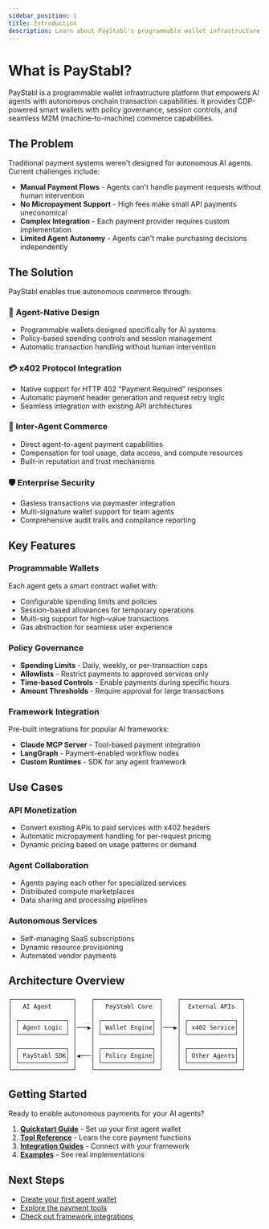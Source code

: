 ```yaml
---
sidebar_position: 1
title: Introduction
description: Learn about PayStabl's programmable wallet infrastructure for AI agents
---
```


# What is PayStabl?

PayStabl is a programmable wallet infrastructure platform that empowers AI agents with autonomous onchain transaction capabilities. It provides CDP-powered smart wallets with policy governance, session controls, and seamless M2M (machine-to-machine) commerce capabilities.

## The Problem

Traditional payment systems weren't designed for autonomous AI agents. Current challenges include:

- **Manual Payment Flows** - Agents can't handle payment requests without human intervention
- **No Micropayment Support** - High fees make small API payments uneconomical
- **Complex Integration** - Each payment provider requires custom implementation
- **Limited Agent Autonomy** - Agents can't make purchasing decisions independently

## The Solution

PayStabl enables true autonomous commerce through:

### 🤖 Agent-Native Design
- Programmable wallets designed specifically for AI systems
- Policy-based spending controls and session management
- Automatic transaction handling without human intervention

### 💳 x402 Protocol Integration
- Native support for HTTP 402 "Payment Required" responses
- Automatic payment header generation and request retry logic
- Seamless integration with existing API architectures

### 🔗 Inter-Agent Commerce
- Direct agent-to-agent payment capabilities
- Compensation for tool usage, data access, and compute resources
- Built-in reputation and trust mechanisms

### 🛡️ Enterprise Security
- Gasless transactions via paymaster integration
- Multi-signature wallet support for team agents
- Comprehensive audit trails and compliance reporting

## Key Features

### Programmable Wallets
Each agent gets a smart contract wallet with:
- Configurable spending limits and policies
- Session-based allowances for temporary operations
- Multi-sig support for high-value transactions
- Gas abstraction for seamless user experience

### Policy Governance
- **Spending Limits** - Daily, weekly, or per-transaction caps
- **Allowlists** - Restrict payments to approved services only
- **Time-based Controls** - Enable payments during specific hours
- **Amount Thresholds** - Require approval for large transactions

### Framework Integration
Pre-built integrations for popular AI frameworks:
- **Claude MCP Server** - Tool-based payment integration
- **LangGraph** - Payment-enabled workflow nodes
- **Custom Runtimes** - SDK for any agent framework

## Use Cases

### API Monetization
- Convert existing APIs to paid services with x402 headers
- Automatic micropayment handling for per-request pricing
- Dynamic pricing based on usage patterns or demand

### Agent Collaboration
- Agents paying each other for specialized services
- Distributed compute marketplaces
- Data sharing and processing pipelines

### Autonomous Services
- Self-managing SaaS subscriptions
- Dynamic resource provisioning
- Automated vendor payments

## Architecture Overview

```
┌─────────────────┐    ┌──────────────────┐    ┌─────────────────┐
│   AI Agent      │    │   PayStabl Core  │    │  External APIs  │
│                 │    │                  │    │                 │
│ ┌─────────────┐ │    │ ┌──────────────┐ │    │ ┌─────────────┐ │
│ │ Agent Logic │ │───▶│ │ Wallet Engine│ │───▶│ │ x402 Service│ │
│ └─────────────┘ │    │ └──────────────┘ │    │ └─────────────┘ │
│                 │    │                  │    │                 │
│ ┌─────────────┐ │    │ ┌──────────────┐ │    │ ┌─────────────┐ │
│ │ PayStabl SDK│ │◀───│ │ Policy Engine│ │    │ │ Other Agents│ │
│ └─────────────┘ │    │ └──────────────┘ │    │ └─────────────┘ │
└─────────────────┘    └──────────────────┘    └─────────────────┘
```

## Getting Started

Ready to enable autonomous payments for your AI agents? 

1. [**Quickstart Guide**](/docs/quickstart) - Set up your first agent wallet
2. [**Tool Reference**](/docs/tools/pay_api_endpoint) - Learn the core payment functions
3. [**Integration Guides**](/docs/integrations/mcp) - Connect with your framework
4. [**Examples**](/docs/examples/claude_demo) - See real implementations

## Next Steps

- [Create your first agent wallet](/docs/quickstart)
- [Explore the payment tools](/docs/tools/pay_api_endpoint)
- [Check out framework integrations](/docs/integrations/mcp)